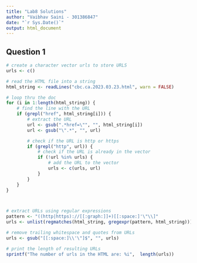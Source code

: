 ```yaml
---
title: "Lab8 Solutions"
author: "Vaibhav Saini - 301386847"
date: "`r Sys.Date()`"
output: html_document
---
```


## Question 1
```r
# create a character vector urls to store URLS
urls <- c()

# read the HTML file into a string
html_string <- readLines("cbc.ca.2023.03.23.html", warn = FALSE)

# loop thru the doc
for (i in 1:length(html_string)) {
    # find the line with the URL
    if (grepl("href", html_string[i])) {
        # extract the URL
        url <- gsub(".*href=\"", "", html_string[i])
        url <- gsub("\".*", "", url)

        # check if the URL is http or https
        if (grepl("http", url)) {
            # check if the URL is already in the vector
            if (!url %in% urls) {
                # add the URL to the vector
                urls <- c(urls, url)
            }
        }
    }
}



# extract URLs using regular expressions
pattern <- "((http|https)://[[:graph:]]+)[[:space:]'\"\\]"
urls <- unlist(regmatches(html_string, gregexpr(pattern, html_string)))

# remove trailing whitespace and quotes from URLs
urls <- gsub("[[:space:]\\'\"]$", "", urls)

# print the length of resulting URLs
sprintf("The number of urls in the HTML are: %i",  length(urls))
```

